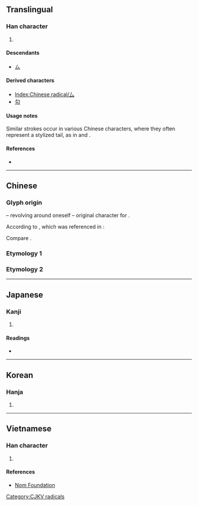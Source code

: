 {{also|マ|ㇺ|ム|ﾑ|ㄙ|私}}
{{character info/new}}
==Translingual==
{{stroke order|type=animate}}

===Han character===
{{Han char|rn=28|rad=厶|as=00|sn=2|four=20730|canj=VI,XVI}}

# {{mul-kangxi radical-def}}

====Descendants====
* [[ㄙ]]

====Derived characters====
* [[Index:Chinese radical/厶]]
* [[勾]]

====Usage notes====
Similar strokes occur in various Chinese characters, where they often represent a stylized tail, as in {{m|mul|离||beast|sc=Hani}} and {{m|mul|鬼||demon|sc=Hani}}.

====References====
* {{Han ref|kx=0163.200|dkj=03057|dj=0371.250|hdz=10383.090|uh=53B6|ud=21430}}

----

==Chinese==

===Glyph origin===
{{Han etyl}}

{{liushu|i}} – revolving around oneself – original character for {{zh-l|*私|selfish; private}}.

According to ''{{w|Han Feizi}}'', which was referenced in ''{{w|Shuowen}}'':
{{zh-x|^古者 ^蒼頡 之 作 書 也，自 環 者 謂 之 厶{sī}|In olden times, when {{w|Cangjie}} invented the system of writing, a self-encircling element was designated as the character for “private”.}}

Compare {{zh-l|*公|public}}.

===Etymology 1===
{{zh-see|私|a}}

===Etymology 2===
{{zh-see|某|v}}

----

==Japanese==

===Kanji===
{{ja-kanji|grade=9|rs=厶00}}

# {{defn|lang=ja|sort=厶00}}

====Readings====
* {{ja-readings|on=[[し]] (shi), [[ぼう]] (bō), [[む]] (mu)|kun=[[ござ-る, わたくし-]] (gozaru)}}

----

==Korean==

===Hanja===
{{ko-hanja|hangeul=사|rv=sa|mr=sa}}

# {{defn|lang=ko|sort=厶00}}

----

==Vietnamese==

===Han character===
{{vi-hantu|[[khư]]|rs=厶00}}

# {{defn|lang=vi|sort=厶00}}

====References====
* [http://nomfoundation.org/common/nom_details.php?codepoint=53b6 Nom Foundation]

[[Category:CJKV radicals]]
